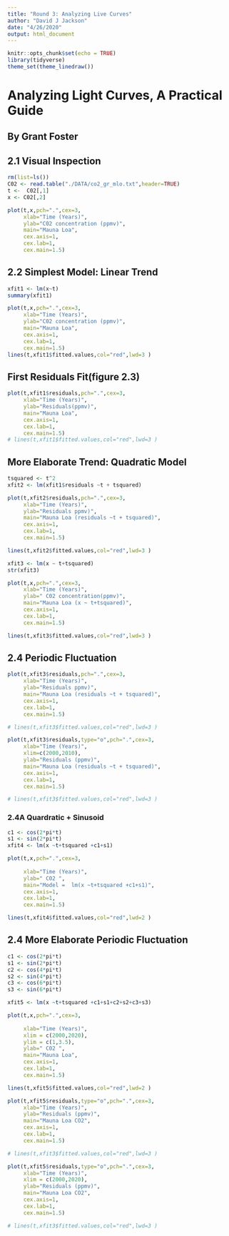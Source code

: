 ```yaml
---
title: "Round 3: Analyzing Live Curves"
author: "David J Jackson"
date: "4/26/2020"
output: html_document
---
```


```r
knitr::opts_chunk$set(echo = TRUE)
library(tidyverse)
theme_set(theme_linedraw())
```

# Analyzing Light Curves, A Practical Guide
## By Grant Foster

## 2.1 Visual Inspection

```r
rm(list=ls())
C02 <- read.table("./DATA/co2_gr_mlo.txt",header=TRUE)
t <-  C02[,1]
x <- C02[,2]
```
```r
plot(t,x,pch=".",cex=3,
     xlab="Time (Years)",
     ylab="C02 concentration (ppmv)",
     main="Mauna Loa",
     cex.axis=1,
     cex.lab=1,
     cex.main=1.5)
```

## 2.2 Simplest Model: Linear Trend


```r
xfit1 <- lm(x~t)
summary(xfit1)
```
```r
plot(t,x,pch=".",cex=3,
     xlab="Time (Years)",
     ylab="C02 concentration (ppmv)",
     main="Mauna Loa",
     cex.axis=1,
     cex.lab=1,
     cex.main=1.5)
lines(t,xfit1$fitted.values,col="red",lwd=3 )
```

## First Residuals Fit(figure 2.3)

```r
plot(t,xfit1$residuals,pch=".",cex=3,
     xlab="Time (Years)",
     ylab="Residuals(ppmv)",
     main="Mauna Loa",
     cex.axis=1,
     cex.lab=1,
     cex.main=1.5)
# lines(t,xfit1$fitted.values,col="red",lwd=3 )
```

##  More Elaborate Trend: Quadratic Model

```r
tsquared <- t^2
xfit2 <- lm(xfit1$residuals ~t + tsquared)
```
```r
plot(t,xfit2$residuals,pch=".",cex=3,
     xlab="Time (Years)",
     ylab="Residuals ppmv)",
     main="Mauna Loa (residuals ~t + tsquared)",
     cex.axis=1,
     cex.lab=1,
     cex.main=1.5)

lines(t,xfit2$fitted.values,col="red",lwd=3 )
```
```r
xfit3 <- lm(x ~ t+tsquared)
str(xfit3)
```
```r
plot(t,x,pch=".",cex=3,
     xlab="Time (Years)",
     ylab=" C02 concentration(ppmv)",
     main="Mauna Loa (x ~ t+tsquared)",
     cex.axis=1,
     cex.lab=1,
     cex.main=1.5)

lines(t,xfit3$fitted.values,col="red",lwd=3 )
```

## 2.4 Periodic Fluctuation

```r
plot(t,xfit3$residuals,pch=".",cex=3,
     xlab="Time (Years)",
     ylab="Residuals ppmv)",
     main="Mauna Loa (residuals ~t + tsquared)",
     cex.axis=1,
     cex.lab=1,
     cex.main=1.5)

# lines(t,xfit3$fitted.values,col="red",lwd=3 )
```


```r
plot(t,xfit3$residuals,type="o",pch=".",cex=3,
     xlab="Time (Years)",
     xlim=c(2000,2010),
     ylab="Residuals (ppmv)",
     main="Mauna Loa (residuals ~t + tsquared)",
     cex.axis=1,
     cex.lab=1,
     cex.main=1.5)

# lines(t,xfit3$fitted.values,col="red",lwd=3 )
```

### 2.4A Quardratic + Sinusoid

```r
c1 <- cos(2*pi*t)
s1 <- sin(2*pi*t)
xfit4 <- lm(x ~t+tsquared +c1+s1)
```
```r
plot(t,x,pch=".",cex=3,
     
     xlab="Time (Years)",
     ylab=" C02 ",
     main="Model =  lm(x ~t+tsquared +c1+s1)",
     cex.axis=1,
     cex.lab=1,
     cex.main=1.5)

lines(t,xfit4$fitted.values,col="red",lwd=2 )
```

## 2.4 More Elaborate Periodic Fluctuation

```r
c1 <- cos(2*pi*t)
s1 <- sin(2*pi*t)
c2 <- cos(4*pi*t)
s2 <- sin(4*pi*t)
c3 <- cos(6*pi*t)
s3 <- sin(6*pi*t)

xfit5 <- lm(x ~t+tsquared +c1+s1+c2+s2+c3+s3)
```
```r
plot(t,x,pch=".",cex=3,
     
     xlab="Time (Years)",
     xlim = c(2000,2020),
     ylim = c(1,3.5),
     ylab=" C02 ",
     main="Mauna Loa",
     cex.axis=1,
     cex.lab=1,
     cex.main=1.5)

lines(t,xfit5$fitted.values,col="red",lwd=2 )
```

```r
plot(t,xfit5$residuals,type="o",pch=".",cex=3,
     xlab="Time (Years)",
     ylab="Residuals (ppmv)",
     main="Mauna Loa CO2",
     cex.axis=1,
     cex.lab=1,
     cex.main=1.5)

# lines(t,xfit3$fitted.values,col="red",lwd=3 )
```
```r
plot(t,xfit5$residuals,type="o",pch=".",cex=3,
     xlab="Time (Years)",
     xlim = c(2000,2020),
     ylab="Residuals (ppmv)",
     main="Mauna Loa CO2",
     cex.axis=1,
     cex.lab=1,
     cex.main=1.5)

# lines(t,xfit3$fitted.values,col="red",lwd=3 )
```